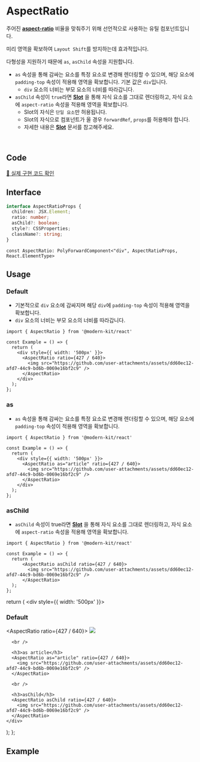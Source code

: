 
# AspectRatio

주어진  **[aspect-ratio](https://developer.mozilla.org/en-US/docs/Web/CSS/aspect-ratio)** 비율을 맞춰주기 위해 선언적으로 사용하는 유틸 컴포넌트입니다.

미리 영역을 확보하여 `Layout Shift`를 방지하는데 효과적입니다.

다형성을 지원하기 때문에 `as`, `asChild` 속성을 지원합니다. 

- `as` 속성을 통해 감싸는 요소를 특정 요소로 변경해 렌더링할 수 있으며, 해당 요소에 `padding-top` 속성이 적용해 영역을 확보합니다. 기본 값은 `div`입니다.
  - `div` 요소의 너비는 부모 요소의 너비를 따라갑니다.
- `asChild` 속성이 `true`라면 **[Slot](https://modern-agile-team.github.io/modern-kit/docs/react/components/Slot)** 을 통해 자식 요소를 그대로 렌더링하고, 자식 요소에 `aspect-ratio` 속성을 적용해 영역을 확보합니다.
  - Slot의 자식은 `단일 요소`만 허용됩니다.
  - Slot의 자식으로 컴포넌트가 올 경우 `forwardRef`, `props`를 허용해야 합니다.
  - 자세한 내용은 **[Slot](https://modern-agile-team.github.io/modern-kit/docs/react/components/Slot)** 문서를 참고해주세요.

<br />

## Code
[🔗 실제 구현 코드 확인](https://github.com/modern-agile-team/modern-kit/blob/main/packages/react/src/components/AspectRatio/index.tsx)

## Interface
```ts title="typescript"
interface AspectRatioProps {
  children: JSX.Element;
  ratio: number;
  asChild?: boolean;
  style?: CSSProperties;
  className?: string;
}
```
```tsx title="typescript"
const AspectRatio: PolyForwardComponent<"div", AspectRatioProps, React.ElementType>
```

## Usage
### Default
- 기본적으로 `div` 요소에 감싸지며 해당 `div`에 `padding-top` 속성이 적용해 영역을 확보합니다.
- `div` 요소의 너비는 부모 요소의 너비를 따라갑니다.
```tsx title="typescript"
import { AspectRatio } from '@modern-kit/react'

const Example = () => {
  return (
    <div style={{ width: '500px' }}>
      <AspectRatio ratio={427 / 640}>
        <img src="https://github.com/user-attachments/assets/dd60ec12-afd7-44c9-bd6b-0069e16bf2c9" />
      </AspectRatio>
    </div>
  );
};
```

### as
- `as` 속성을 통해 감싸는 요소를 특정 요소로 변경해 렌더링할 수 있으며, 해당 요소에 `padding-top` 속성이 적용해 영역을 확보합니다.
```tsx title="typescript"
import { AspectRatio } from '@modern-kit/react'

const Example = () => {
  return (
    <div style={{ width: '500px' }}>
      <AspectRatio as="article" ratio={427 / 640}>
        <img src="https://github.com/user-attachments/assets/dd60ec12-afd7-44c9-bd6b-0069e16bf2c9" />
      </AspectRatio>
    </div>
  );
};
```

### asChild
- `asChild` 속성이 true라면 **[Slot](https://modern-agile-team.github.io/modern-kit/docs/react/components/Slot)** 을 통해 자식 요소를 그대로 렌더링하고, 자식 요소에 `aspect-ratio` 속성을 적용해 영역을 확보합니다.
```tsx title="typescript"
import { AspectRatio } from '@modern-kit/react'

const Example = () => {
  return (
      <AspectRatio asChild ratio={427 / 640}>
        <img src="https://github.com/user-attachments/assets/dd60ec12-afd7-44c9-bd6b-0069e16bf2c9" />
      </AspectRatio>
  );
};
```

  return (
    <div style={{ width: '500px' }}>
      <h3>Default</h3>
      <AspectRatio ratio={427 / 640}>
        <img src="https://github.com/user-attachments/assets/dd60ec12-afd7-44c9-bd6b-0069e16bf2c9" />
      </AspectRatio>

      <br />

      <h3>as article</h3>
      <AspectRatio as="article" ratio={427 / 640}>
        <img src="https://github.com/user-attachments/assets/dd60ec12-afd7-44c9-bd6b-0069e16bf2c9" />
      </AspectRatio>

      <br />

      <h3>asChild</h3>
      <AspectRatio asChild ratio={427 / 640}>
        <img src="https://github.com/user-attachments/assets/dd60ec12-afd7-44c9-bd6b-0069e16bf2c9" />
      </AspectRatio>
    </div>
  );
};

## Example

<Example />



